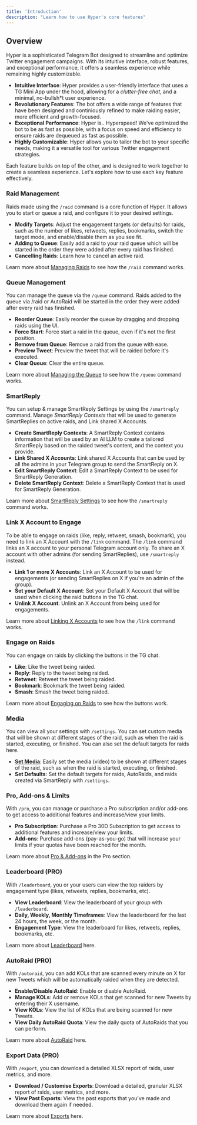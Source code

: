 ```yaml
---
title: 'Introduction'
description: "Learn how to use Hyper's core features"
---
```


## Overview

Hyper is a sophisticated Telegram Bot designed to streamline and optimize Twitter engagement campaigns. With its intuitive interface, robust features, and exceptional performance, it offers a seamless experience while remaining highly customizable.

- **Intuitive Interface**: Hyper provides a user-friendly interface that uses a TG Mini App under the hood, allowing for a *clutter-free chat*, and a minimal, no-bullsh*t user experience. 
- **Revolutionary Features**: The bot offers a wide range of features that have been designed and continiously refined to make raiding easier, more efficient and growth-focused.
- **Exceptional Performance**: Hyper is.. Hyperspeed! We've optimized the bot to be as fast as possible, with a focus on speed and efficiency to ensure raids are dequeued as fast as possible.
- **Highly Customizable**: Hyper allows you to tailor the bot to your specific needs, making it a versatile tool for various Twitter engagement strategies.

Each feature builds on top of the other, and is designed to work together to create a seamless experience. Let's explore how to use each key feature effectively.

### Raid Management

Raids made using the `/raid` command is a core function of Hyper. It allows you to start or queue a raid, and configure it to your desired settings.
- **Modify Targets**: Adjust the engagement targets (or defaults) for raids, such as the number of likes, retweets, replies, bookmarks, switch the target mode, and enable/disable them as you see fit.
- **Adding to Queue**: Easily add a raid to your raid queue which will be started in the order they were added after every raid has finished.
- **Cancelling Raids**: Learn how to cancel an active raid.

Learn more about [Managing Raids](/raids) to see how the `/raid` command works.

### Queue Management

You can manage the queue via the `/queue` command. Raids added to the queue via /raid or AutoRaid will be started in the order they were added after every raid has finished.
- **Reorder Queue**: Easily reorder the queue by dragging and dropping raids using the UI.
- **Force Start**: Force start a raid in the queue, even if it's not the first position.
- **Remove from Queue**: Remove a raid from the queue with ease.
- **Preview Tweet**: Preview the tweet that will be raided before it's executed.
- **Clear Queue**: Clear the entire queue.

Learn more about [Managing the Queue](/queue) to see how the `/queue` command works.

### SmartReply

You can setup & manage SmartReply Settings by using the `/smartreply` command. Manage *SmartReply Contexts* that will be used to generate SmartReplies on active raids, and Link shared X Accounts.
- **Create SmartReply Contexts**: A SmartReply Context contains information that will be used by an AI LLM to create a tailored SmartReply based on the raided tweet's content, and the context you provide.
- **Link Shared X Accounts**: Link shared X Accounts that can be used by all the admins in your Telegram group to send the SmartReply on X.
- **Edit SmartReply Context**: Edit a SmartReply Context to be used for SmartReply Generation.
- **Delete SmartReply Context**: Delete a SmartReply Context that is used for SmartReply Generation.

Learn more about [SmartReply Settings](/smartreply) to see how the `/smartreply` command works.

### Link X Account to Engage

To be able to engage on raids (like, reply, retweet, smash, bookmark), you need to link an X Account with the `/link` command.
<Warning>The `/link` command links an X account to your personal Telegram account only. To share an X account with other admins (for sending SmartReplies), use `/smartreply` instead.</Warning>
- **Link 1 or more X Accounts**: Link an X Account to be used for engagements (or sending SmartReplies on X if you're an admin of the group).
- **Set your Default X Account**: Set your Default X Account that will be used when clicking the raid buttons in the TG chat.
- **Unlink X Account**: Unlink an X Account from being used for engagements.

Learn more about [Linking X Accounts](/link) to see how the `/link` command works.

### Engage on Raids

You can engage on raids by clicking the buttons in the TG chat.
- **Like**: Like the tweet being raided.
- **Reply**: Reply to the tweet being raided.
- **Retweet**: Retweet the tweet being raided.
- **Bookmark**: Bookmark the tweet being raided.
- **Smash**: Smash the tweet being raided.

Learn more about [Engaging on Raids](/engage) to see how the buttons work.

### Media

You can view all your settings with `/settings`. You can set custom media that will be shown at different stages of the raid, such as when the raid is started, executing, or finished. You can also set the default targets for raids here.
- **[Set Media](/raids/media)**: Easily set the media (video) to be shown at different stages of the raid, such as when the raid is started, executing, or finished.
- **Set Defaults**: Set the default targets for raids, AutoRaids, and raids created via SmartReply with `/settings`.

### Pro, Add-ons & Limits

With `/pro`, you can manage or purchase a Pro subscription and/or add-ons to get access to additional features and increase/view your limits.
- **Pro Subscription**: Purchase a Pro 30D Subscription to get access to additional features and increase/view your limits.
- **Add-ons**: Purchase add-ons (pay-as-you-go) that will increase your limits if your quotas have been reached for the month.

Learn more about [Pro & Add-ons](/pro) in the Pro section.

### Leaderboard (PRO)

With `/leaderboard`, you or your users can view the top raiders by engagement type (likes, retweets, replies, bookmarks, etc).
- **View Leaderboard**: View the leaderboard of your group with `/leaderboard`.
- **Daily, Weekly, Monthly Timeframes**: View the leaderboard for the last 24 hours, the week, or the month.
- **Engagement Type**: View the leaderboard for likes, retweets, replies, bookmarks, etc.

Learn more about [Leaderboard](/leaderboard) here.

### AutoRaid (PRO)

With `/autoraid`, you can add KOLs that are scanned every minute on X for new Tweets which will be automatically raided when they are detected.
- **Enable/Disable AutoRaid**: Enable or disable AutoRaid.
- **Manage KOLs**: Add or remove KOLs that get scanned for new Tweets by entering their X username.
- **View KOLs**: View the list of KOLs that are being scanned for new Tweets.
- **View Daily AutoRaid Quota**: View the daily quota of AutoRaids that you can perform.

Learn more about [AutoRaid](/autoraid) here.

### Export Data (PRO)

With `/export`, you can download a detailed XLSX report of raids, user metrics, and more.
- **Download / Customise Exports**: Download a detailed, granular XLSX report of raids, user metrics, and more.
- **View Past Exports**: View the past exports that you've made and download them again if needed.

Learn more about [Exports](/exports) here.

